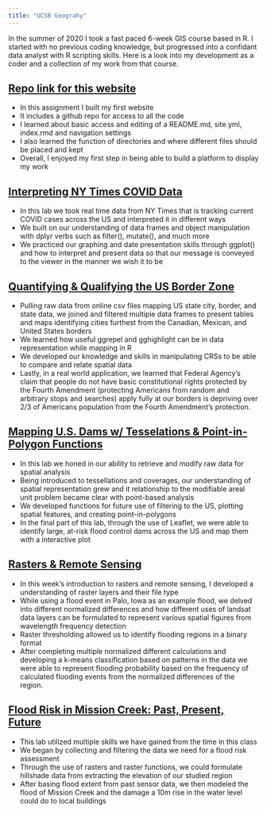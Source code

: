 ```yaml
---
title: "UCSB Geograhy"
---
```


In the summer of 2020 I took a fast paced 6-week GIS course based in R. I started with no previous coding knowledge, but progressed into a confidant data analyst with R scripting skills. Here is a look into my development as a coder and a collection of my work from that course.


## [Repo link for this website](https://github.com/Wes-Noble/Wes-Noble.github.io)

- In this assignment I built my first website
- It includes a github repo for access to all the code
- I learned about basic access and editing of a README.md, site.yml, index.rmd and navigation settings
- I also learned the function of directories and where different files should be placed and kept
- Overall, I enjoyed my first step in being able to build a platform to display my work

## [Interpreting NY Times COVID Data](https://wes-noble.github.io/geog-176A-labs/lab-02.html)

- In this lab we took real time data from NY Times that is tracking current COVID cases across the US and interpreted it in different ways
- We built on our understanding of data frames and object manipulation with dplyr verbs such as filter(), mutate(), and much more
- We practiced our graphing and date presentation skills through ggplot() and how to interpret and present data so that our message is conveyed to the viewer in the manner we wish it to be

## [Quantifying & Qualifying the US Border Zone](https://wes-noble.github.io/geog-176A-labs/lab-03.html)

- Pulling raw data from online csv files mapping US state city, border, and state data, we joined and filtered multiple data frames to present tables and maps identifying cities furthest from the Canadian, Mexican, and United States borders
- We learned how useful ggrepel and gghighlight can be in data representation while mapping in R
- We developed our knowledge and skills in manipulating CRSs to be able to compare and relate spatial data
- Lastly, in a real world application, we learned that Federal Agency's claim that people do not have basic constitutional rights protected by the Fourth Amendment (protecting Americans from random and arbitrary stops and searches) apply fully at our borders is depriving over 2/3 of Americans population from the Fourth Amendment's protection.

## [Mapping U.S. Dams w/ Tesselations & Point-in-Polygon Functions](https://wes-noble.github.io/geog-176A-labs/lab-04.html)

- In this lab we honed in our ability to retrieve and modify raw data for spatial analysis
- Being introduced to tessellations and coverages, our understanding of spatial representation grew and it relationship to the modifiable areal unit problem became clear with point-based analysis
- We developed functions for future use of filtering to the US, plotting spatial features, and creating point-in-polygons
- In the final part of this lab, through the use of Leaflet, we were able to identify large, at-risk flood control dams across the US and map them with a interactive plot

## [Rasters & Remote Sensing](https://wes-noble.github.io/geog-176A-labs/lab-05.html)

- In this week's introduction to rasters and remote sensing, I developed a understanding of raster layers and their file type
- While using a flood event in Palo, Iowa as an example flood, we delved into different normalized differences and how different uses of landsat data layers can be formulated to represent various spatial figures from wavelength frequency detection
- Raster thresholding allowed us to identify flooding regions in a binary format
- After completing multiple normalized different calculations and developing a k-means classification based on patterns in the data we were able to represent flooding probability based on the frequency of calculated flooding events from the normalized differences of the region.

## [Flood Risk in Mission Creek: Past, Present, Future](https://wes-noble.github.io/geog-176A-labs/lab-06.html)

- This lab utilized multiple skills we have gained from the time in this class 
- We began by collecting and filtering the data we need for a flood risk assessment
- Through the use of rasters and raster functions, we could formulate hillshade data from extracting the elevation of our studied region
- After basing flood extent from past sensor data, we then modeled the flood of Mission Creek and the damage a 10m rise in the water level could do to local buildings



